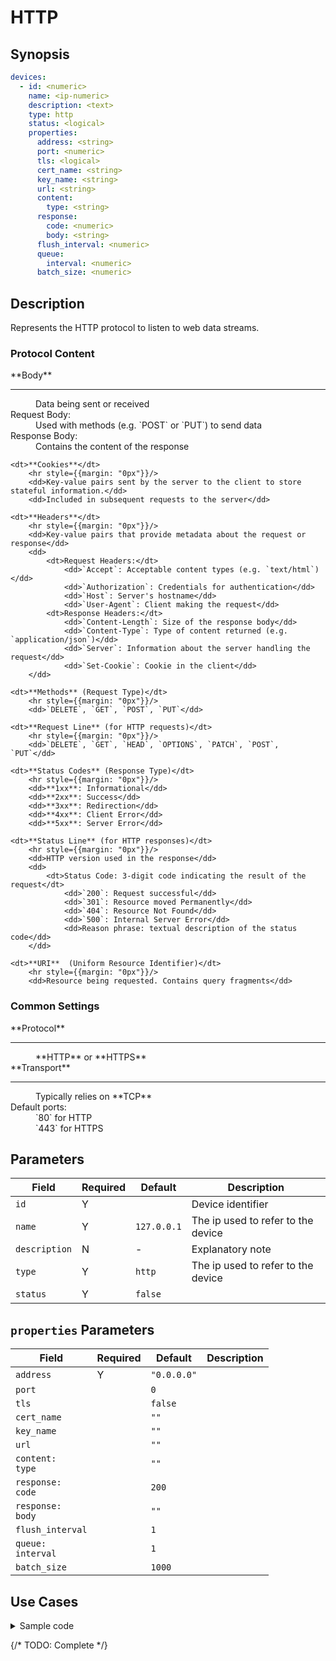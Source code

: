# HTTP

## Synopsis

```yaml
devices:
  - id: <numeric>
    name: <ip-numeric>
    description: <text>
    type: http
    status: <logical>
    properties:
      address: <string>
      port: <numeric>
      tls: <logical>
      cert_name: <string>
      key_name: <string>
      url: <string>
      content:
        type: <string>
      response:
        code: <numeric>
        body: <string>
      flush_interval: <numeric>
      queue:
        interval: <numeric>
      batch_size: <numeric>
```

## Description

Represents the HTTP protocol to listen to web data streams.

### Protocol Content

<dl>
	<dt>**Body**</dt>
		<hr style={{margin: "0px"}}/>
		<dd>Data being sent or received</dd>
		<dd>
			<dt>Request Body:</dt>
				<dd>Used with methods (e.g. `POST` or `PUT`) to send data</dd>
				<dt>Response Body:</dt>
				<dd>Contains the content of the response</dd>
		</dd>

	<dt>**Cookies**</dt>
		<hr style={{margin: "0px"}}/>
		<dd>Key-value pairs sent by the server to the client to store stateful information.</dd>
		<dd>Included in subsequent requests to the server</dd>

	<dt>**Headers**</dt>
		<hr style={{margin: "0px"}}/>
		<dd>Key-value pairs that provide metadata about the request or response</dd>
		<dd>
			<dt>Request Headers:</dt>
				<dd>`Accept`: Acceptable content types (e.g. `text/html`)</dd>
				<dd>`Authorization`: Credentials for authentication</dd>
				<dd>`Host`: Server's hostname</dd>
				<dd>`User-Agent`: Client making the request</dd>
			<dt>Response Headers:</dt>
				<dd>`Content-Length`: Size of the response body</dd>
				<dd>`Content-Type`: Type of content returned (e.g. `application/json`)</dd>
				<dd>`Server`: Information about the server handling the request</dd>
				<dd>`Set-Cookie`: Cookie in the client</dd>
		</dd>

	<dt>**Methods** (Request Type)</dt>
		<hr style={{margin: "0px"}}/>
		<dd>`DELETE`, `GET`, `POST`, `PUT`</dd>

	<dt>**Request Line** (for HTTP requests)</dt>
		<hr style={{margin: "0px"}}/>
		<dd>`DELETE`, `GET`, `HEAD`, `OPTIONS`, `PATCH`, `POST`, `PUT`</dd>

	<dt>**Status Codes** (Response Type)</dt>
		<hr style={{margin: "0px"}}/>
		<dd>**1xx**: Informational</dd>
		<dd>**2xx**: Success</dd>
		<dd>**3xx**: Redirection</dd>
		<dd>**4xx**: Client Error</dd>
		<dd>**5xx**: Server Error</dd>

	<dt>**Status Line** (for HTTP responses)</dt>
		<hr style={{margin: "0px"}}/>
		<dd>HTTP version used in the response</dd>
		<dd>
			<dt>Status Code: 3-digit code indicating the result of the request</dt>
				<dd>`200`: Request successful</dd>
				<dd>`301`: Resource moved Permanently</dd>
				<dd>`404`: Resource Not Found</dd>
				<dd>`500`: Internal Server Error</dd>
				<dd>Reason phrase: textual description of the status code</dd>
		</dd>

	<dt>**URI**  (Uniform Resource Identifier)</dt>
		<hr style={{margin: "0px"}}/>
		<dd>Resource being requested. Contains query fragments</dd>
</dl>

### Common Settings

<dl>
	<dt>**Protocol**</dt>
	<hr style={{margin: "0px"}}/>
		<dd>**HTTP** or **HTTPS**</dd>
	<dt>**Transport**</dt>
	<hr style={{margin: "0px"}}/>
		<dd>
			Typically relies on **TCP**
			<dt>Default ports:</dt>
				<dd>`80` for HTTP</dd>
				<dd>`443` for HTTPS</dd>
		</dd>
</dl>

## Parameters

|Field|Required|Default|Description|
|---|---|---|---|
|`id`|Y||Device identifier|
|`name`|Y|`127.0.0.1`|The ip used to refer to the device|
|`description`|N|-|Explanatory note|
|`type`|Y|`http`|The ip used to refer to the device|
|`status`|Y|`false`||

## `properties` Parameters

|Field|Required|Default|Description|
|---|---|---|---|
|`address`|Y|`"0.0.0.0"`||
|`port`||`0`||
|`tls`||`false`||
|`cert_name`||`""`||
|`key_name`||`""`||
|`url`||`""`||
|`content:`<br/><tab-ln/>`type`||`""`||
|`response:`<br/><tab-ln/>`code`||`200`||
|`response:`<br/><tab-ln/>`body`||`""`|
|`flush_interval`||`1`||
|`queue:`<br/><tab-ln/>`interval`||`1`||
|`batch_size`||`1000`||

## Use Cases

<details>
<summary>Sample code</summary>
```yaml
```
</details>

{/* TODO: Complete */}
